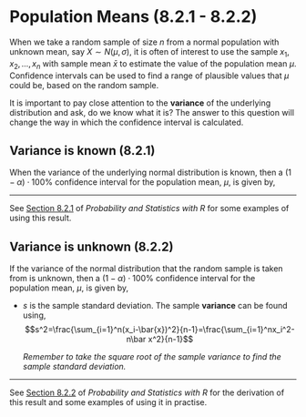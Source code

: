 # Population Means (8.2.1 - 8.2.2)

<!-- # Confidence Intervals for Population Means -->

When we take a random sample of size $n$ from a normal population with unknown mean, say $X\sim N(\mu, \sigma)$, it is often of interest to use the sample $x_1, x_2, \ldots , x_n$ with sample mean $\bar{x}$ to estimate the value of the population mean $\mu$. Confidence intervals can be used to find a range of plausible values that $\mu$ could be, based on the random sample.

It is important to pay close attention to the **variance** of the underlying distribution and ask, do we know what it is? The answer to this question will change the way in which the confidence interval is calculated.

## Variance is known (8.2.1)

When the variance of the underlying normal distribution is known, then a $(1-\alpha)\cdot100\%$ confidence interval for the population mean, $\mu$, is given by,

::: {.webex-code .webex-box}
```{=tex}
\begin{equation} \tag{8.5}
CI_{1-\alpha}(\mu)=\left[\bar x-z_{1-\frac{\alpha}{2}}\cdot\frac{\sigma}{\sqrt{n}},\,\,\bar x+z_{1-\frac{\alpha}{2}}\cdot\frac{\sigma}{\sqrt{n}}\right]
\end{equation}
```
:::

------------------------------------------------------------------------

See [Section 8.2.1](https://read.kortext.com/reader/pdf/92741/454){target="_blank"} of *Probability and Statistics with R* for some examples of using this result.

## Variance is unknown (8.2.2)

If the variance of the normal distribution that the random sample is taken from is unknown, then a $(1-\alpha)\cdot100\%$ confidence interval for the population mean, $\mu$, is given by,

::: {.webex-code .webex-box}
```{=tex}
\begin{equation} \tag{8.10}
CI_{1-\alpha}(\mu)=\left[\bar x-t_{1-\frac{\alpha}{2};n-1}\cdot\frac{s}{\sqrt{n}},\,\,\bar x+t_{1-\frac{\alpha}{2};n-1}\cdot\frac{s}{\sqrt{n}}\right]
\end{equation}
```
:::

-   $s$ is the sample standard deviation. The sample **variance** can be found using, $$s^2=\frac{\sum_{i=1}^n(x_i-\bar{x})^2}{n-1}=\frac{\sum_{i=1}^nx_i^2-n\bar x^2}{n-1}$$

    *Remember to take the square root of the sample variance to find the sample standard deviation.*

------------------------------------------------------------------------

See [Section 8.2.2](https://read.kortext.com/reader/pdf/92741/464){target="_blank"} of *Probability and Statistics with R* for the derivation of this result and some examples of using it in practise.
